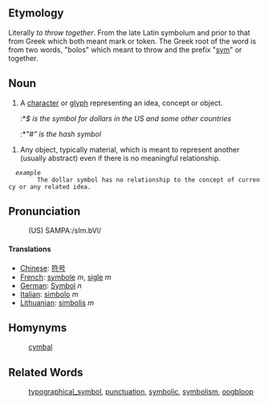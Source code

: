 ==Etymology==
Literally ''to throw together''. From the late Latin symbolum and prior to that from Greek which both meant mark or token. The Greek root of the word is from two words, "bolos" which meant to throw and the prefix "[[sym]]" or together.   

==Noun==
# A [[character]] or [[glyph]] representing an idea, concept or object.
#:*<i>$ is the symbol for dollars in the US and some other countries</i>
#:*<i>"#" is the hash symbol</i>

# Any object, typically material, which is meant to represent another (usually abstract) even if there is no meaningful relationship. 
   ''example''
         The dollar symbol has no relationship to the concept of currency or any related idea.

==Pronunciation==
:(US) SAMPA:/sIm.bVl/

====Translations====
*[[Chinese]]: [[符号]]
*[[French]]: [[symbole]] ''m'', [[sigle]] ''m''
*[[German]]: [[Symbol]] ''n''
*[[Italian]]: [[simbolo]] ''m''
*[[Lithuanian]]: [[simbolis]] ''m''

==Homynyms==
: [[cymbal]]

==Related Words==
:[[typographical_symbol]], [[punctuation]], [[symbolic]], [[symbolism]], [[oogbloop]]